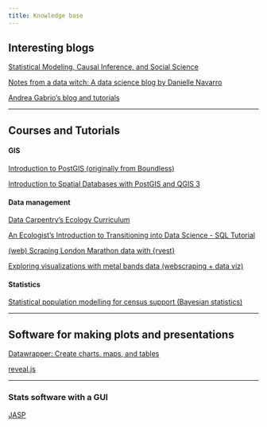 ```yaml
---
title: Knowledge base
---
```



## Interesting blogs

[Statistical Modeling, Causal Inference, and Social Science](https://statmodeling.stat.columbia.edu/)

[Notes from a data witch: A data science blog by Danielle Navarro](https://blog.djnavarro.net/)

[Andrea Gabrio's blog and tutorials](https://agabrioblog.onrender.com/post/)

---

## Courses and Tutorials

#### GIS
[Introduction to PostGIS (originally from Boundless)](https://postgis.net/workshops/postgis-intro/)

[Introduction to Spatial Databases with PostGIS and QGIS 3](https://www.udemy.com/course/introduction-to-spatial-databases-with-postgis-and-qgis/)


#### Data management

[Data Carpentry's Ecology Curriculum](https://datacarpentry.org/lessons/#ecology-workshop)

[An Ecologist's Introduction to Transitioning into Data Science - SQL Tutorial](https://sbreitbart.github.io/DataSci_for_Ecologists/SQL_intro/SQL_intro.html)

[(web) Scraping London Marathon data with {rvest}](https://nrennie.rbind.io/blog/web-scraping-rvest-london-marathon/)

[Exploring visualizations with metal bands data (webscraping + data viz)](https://gorinsimon.github.io/posts/metal_viz/metal_viz.html)

#### Statistics

[Statistical population modelling for census support (Bayesian statistics)](https://wpgp.github.io/bottom-up-tutorial/)

---

## Software for making plots and presentations 

[Datawrapper: Create charts, maps, and tables](https://www.datawrapper.de/)

[reveal.js](https://revealjs.com/)

---

### Stats software with a GUI

[JASP](https://jasp-stats.org/)